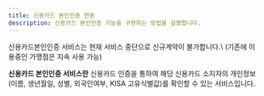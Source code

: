 ```yaml
---
title: 신용카드 본인인증 연동
description: 신용카드 본인인증 기능을 구현하는 방법을 설명합니다.
---
```



<Hint style="info">
신용카드본인인증 서비스는 현재 서비스 중단으로 신규계약이 불가합니다.\
(기존에 이용중인 가맹점은 지속 사용 가능)

</Hint>

**신용카드 본인인증 서비스란** 신용카드 인증을 통하여 해당 신용카드 소지자의 개인정보(이름, 생년월일, 성별, 외국인여부, KISA 고유식별값)를 확인할 수 있는 서비스입니다.

<Figure
  src="/gitbook-assets/ko/image (260).png"
  caption="신용카드 본인인증 화면 예시"
/>
